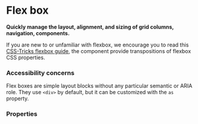 # Flex box

**Quickly manage the layout, alignment, and sizing of grid columns, navigation, components.**

If you are new to or unfamiliar with flexbox, we encourage you to read this <a href="https://css-tricks.com/snippets/css/a-guide-to-flexbox/" target="_blank">CSS-Tricks flexbox guide</a>, the component provide transpositions of flexbox CSS properties.

### Accessibility concerns

Flex boxes are simple layout blocks without any particular semantic or ARIA role. They use `<div>` by default, but it can be customized with the `as` property.

### Properties

<PropTable component="FlexBox" />

